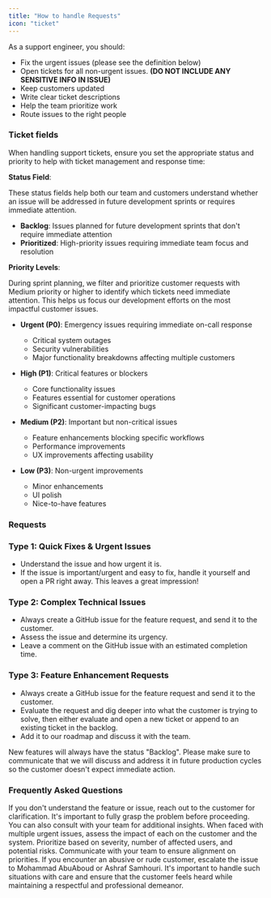 ```yaml
---
title: "How to handle Requests" 
icon: "ticket"
---
```


As a support engineer, you should:

* Fix the urgent issues (please see the definition below)
* Open tickets for all non-urgent issues. **(DO NOT INCLUDE ANY SENSITIVE INFO IN ISSUE)**
* Keep customers updated
* Write clear ticket descriptions
* Help the team prioritize work
* Route issues to the right people



### Ticket fields

When handling support tickets, ensure you set the appropriate status and priority to help with ticket management and response time:

**Status Field**:

These status fields help both our team and customers understand whether an issue will be addressed in future development sprints or requires immediate attention.

- **Backlog**: Issues planned for future development sprints that don't require immediate attention
- **Prioritized**: High-priority issues requiring immediate team focus and resolution

**Priority Levels**:

During sprint planning, we filter and prioritize customer requests with Medium priority or higher to identify which tickets need immediate attention. This helps us focus our development efforts on the most impactful customer issues.

- **Urgent (P0)**: Emergency issues requiring immediate on-call response
  - Critical system outages
  - Security vulnerabilities
  - Major functionality breakdowns affecting multiple customers
  
- **High (P1)**: Critical features or blockers
  - Core functionality issues
  - Features essential for customer operations
  - Significant customer-impacting bugs

- **Medium (P2)**: Important but non-critical issues
  - Feature enhancements blocking specific workflows
  - Performance improvements
  - UX improvements affecting usability

- **Low (P3)**: Non-urgent improvements
  - Minor enhancements
  - UI polish
  - Nice-to-have features


### Requests

### Type 1: Quick Fixes & Urgent Issues

* Understand the issue and how urgent it is.
* If the issue is important/urgent and easy to fix, handle it yourself and open a PR right away. This leaves a great impression!

### Type 2: Complex Technical Issues

* Always create a GitHub issue for the feature request, and send it to the customer.
* Assess the issue and determine its urgency.
* Leave a comment on the GitHub issue with an estimated completion time.

### Type 3: Feature Enhancement Requests

* Always create a GitHub issue for the feature request and send it to the customer.
* Evaluate the request and dig deeper into what the customer is trying to solve, then either evaluate and open a new ticket or append to an existing ticket in the backlog.
* Add it to our roadmap and discuss it with the team.

<Tip>
New features will always have the status "Backlog". Please make sure to communicate that we will discuss and address it in future production cycles so the customer doesn't expect immediate action.
</Tip>

### Frequently Asked Questions

<AccordionGroup>
  <Accordion title="What if I don't understand the feature or issue?">
    If you don't understand the feature or issue, reach out to the customer for clarification. It's important to fully grasp the problem before proceeding. You can also consult with your team for additional insights.
  </Accordion>

  <Accordion title="How do I prioritize multiple urgent issues?">
    When faced with multiple urgent issues, assess the impact of each on the customer and the system. Prioritize based on severity, number of affected users, and potential risks. Communicate with your team to ensure alignment on priorities.
  </Accordion>

  <Accordion title="What if there is an angry or abusive customer?">
    If you encounter an abusive or rude customer, escalate the issue to Mohammad AbuAboud or Ashraf Samhouri. It's important to handle such situations with care and ensure that the customer feels heard while maintaining a respectful and professional demeanor.
  </Accordion>

</AccordionGroup>
